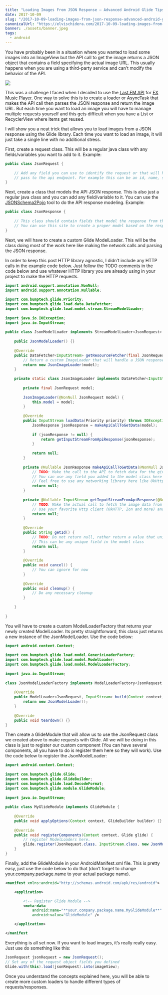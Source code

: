 ```yaml
---
title: "Loading Images From JSON Response — Advanced Android Glide Tips Part 2"
date: 2017-10-09
slug: "/2017-10-09-loading-images-from-json-response-advanced-android-glide-tips-part-2/"
canonicalUrl: "https://elvischidera.com/2017-10-09-loading-images-from-json-response-advanced-android-glide-tips-part-2/"
banner: ./assets/banner.jpeg
tags:
  - android
---
```


You have probably been in a situation where you wanted to load some images into an ImageView but the API call to get the image returns a JSON object that contains a field specifying the actual image URL. This usually happens when you are using a third-party service and can’t modify the behavior of the API.

![](./assets/banner.jpeg)

This was a challenge I faced when I decided to use the [Last.FM API](https://www.last.fm/api) for [FX Music Player](https://play.google.com/store/apps/details?id=com.appcore.fxmusicplayer&hl=en). One way to solve this is to create a loader or AsyncTask that makes the API call then parses the JSON response and return the image URL. But each time you want to load an image you will have to manage multiple requests yourself and this gets difficult when you have a List or RecyclerView where items get reused.

I will show you a neat trick that allows you to load images from a JSON response using the Glide library. Each time you want to load an image, it will just take a single line with no additional stress.

First, create a request class. This will be a regular java class with any fields/variables you want to add to it. Example:

```java:title=JsonRequest.java
public class JsonRequest {
    
    // Add any field you can use to identify the request or that will hold values you will
    // pass to the api endpoint. For example this can be an id, name, size or any other thing
}
```

Next, create a class that models the API JSON response. This is also just a regular java class and you can add any field/variable to it. You can use the [JSONSchema2Pojo](http://www.jsonschema2pojo.org) tool to do the API response modeling. Example:

```java:title=JsonResponse.java
public class JsonResponse {
    
    // This class should contain fields that model the response from the api call you are making
    // You can use this site to create a proper model based on the response: http://www.jsonschema2pojo.org/
}
```

Next, we will have to create a custom Glide ModelLoader. This will be the class doing most of the work here like making the network calls and parsing the JSON response.

In order to keep this post HTTP library agnostic, I didn’t include any HTTP calls in the example code below. Just follow the TODO comments in the code below and use whatever HTTP library you are already using in your project to make the HTTP requests.

```java:title=JsonModelLoader.java
import android.support.annotation.NonNull;
import android.support.annotation.Nullable;
    
import com.bumptech.glide.Priority;
import com.bumptech.glide.load.data.DataFetcher;
import com.bumptech.glide.load.model.stream.StreamModelLoader;
    
import java.io.IOException;
import java.io.InputStream;
    
public class JsonModelLoader implements StreamModelLoader<JsonRequest> {
    
    public JsonModelLoader() {}
    
    @Override
    public DataFetcher<InputStream> getResourceFetcher(final JsonRequest model, int width, int height) {
        // Return a custom ImageLoader that will handle a JSON response
        return new JsonImageLoader(model);
    }
    
    private static class JsonImageLoader implements DataFetcher<InputStream> {
    
        private final JsonRequest model;
    
        JsonImageLoader(@NonNull JsonRequest model) {
            this.model = model;
        }
    
        @Override
        public InputStream loadData(Priority priority) throws IOException {
            JsonResponse jsonResponse = makeApiCallToGetData(model);
    
            if (jsonResponse != null) {
                return getInputStreamFromApiResponse(jsonResponse);
            }
    
            return null;
        }
    
        private @Nullable JsonResponse makeApiCallToGetData(@NonNull JsonRequest model) {
            // TODO: Make the call to the API to fetch data for the given model.
            // You can use any field you added to the model class here like ids, name, and more
            // Feel free to use any networking library here like OkHttp, Ion or any other.
            return null;
        }
    
        private @Nullable InputStream getInputStreamFromApiResponse(@NonNull JsonResponse response) {
            // TODO: Make the actual call to fetch the image data from the url specified in the Json Response
            // Use your favorite Http client (OkHTTP, Ion and more) and just return the input stream
            return null;
        }
    
        @Override
        public String getId() {
            // TODO: Do not return null, rather return a value that uniquely identifies the request else caching won't work
            // This can be any unique field in the model class
            return null;
        }
    
        @Override
        public void cancel() {
            // You can ignore for now
        }
    
        @Override
        public void cleanup() {
            // Do any necessary cleanup
        }
            
    }
    
}
```

You will have to create a custom ModelLoaderFactory that returns your newly created ModelLoader. Its pretty straightforward, this class just returns a new instance of the JsonModelLoader. Use the code below:

```java:title=JsonModelLoaderFactory.java
import android.content.Context;
    
import com.bumptech.glide.load.model.GenericLoaderFactory;
import com.bumptech.glide.load.model.ModelLoader;
import com.bumptech.glide.load.model.ModelLoaderFactory;
    
import java.io.InputStream;
    
class JsonModelLoaderFactory implements ModelLoaderFactory<JsonRequest, InputStream> {
    
    @Override
    public ModelLoader<JsonRequest, InputStream> build(Context context, GenericLoaderFactory factories) {
        return new JsonModelLoader();
    }
    
    @Override
    public void teardown() {}    
}
```

Then create a GlideModule that will allow us to use the JsonRequest class we created above to make requests with Glide. All we will be doing in this class is just to register our custom component (You can have several components, all you have to do is register them here so they will work). Use the code below to register the JsonModelLoader:

```java:title=MyGlideModule.java
import android.content.Context;
    
import com.bumptech.glide.Glide;
import com.bumptech.glide.GlideBuilder;
import com.bumptech.glide.load.DecodeFormat;
import com.bumptech.glide.module.GlideModule;
    
import java.io.InputStream;
    
public class MyGlideModule implements GlideModule {
    
    @Override
    public void applyOptions(Context context, GlideBuilder builder) {}
    
    @Override
    public void registerComponents(Context context, Glide glide) {
        // register ModelLoaders here.
        glide.register(JsonRequest.class, InputStream.class, new JsonModelLoaderFactory());
    }
}
```

Finally, add the GlideModule in your AndroidManifest.xml file. This is pretty easy, just use the code below to do that (don’t forget to change your.company.package.name to your actual package name).

```xml:title=AndroidManifest.xml
<manifest xmlns:android="http://schemas.android.com/apk/res/android">

    <application>

        <!-- Register Glide Module -->
        <meta-data
            android:name="**your.company.package.name.MyGlideModule**"
            android:value="GlideModule" />

    </application>

</manifest
```

Everything is all set now. If you want to load images, it’s really really easy. Just use do something like this:

```java:title=GlideUsage.java
JsonRequest jsonRequest = new JsonRequest();
// Set any of the request object fields you defined
Glide.with(this).load(jsonRequest).into(imageView);
```

Once you understand the concepts explained here, you will be able to create more custom loaders to handle different types of requests/responses.